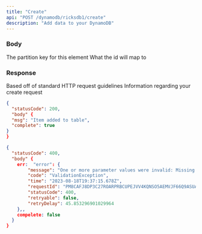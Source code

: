 ```yaml
---
title: "Create"
api: "POST /dynamodb/ricksdb1/create"
description: "Add data to your DynamoDB"
---
```


### Body

<ParamField body="id" type="string" required>
  The partition key for this element
</ParamField>

<ParamField body="name" type="string" required>
  What the id will map to
</ParamField>

### Response

<ResponseField name="statusCode" type="number">
  Based off of standard HTTP request guidelines
</ResponseField>

<ResponseField name="body" type="object">
    Information regarding your create request
</ResponseField>

<ResponseExample>

```json Success Response
{
  "statusCode": 200,
  "body" {
  "msg": "Item added to table",
  "complete": true
}
}
```

```json Error Response
{
  "statusCode": 400,
  "body" {
    err:  "error": {
        "message": "One or more parameter values were invalid: Missing the key id in the item",
        "code": "ValidationException",
        "time": "2023-08-18T19:37:15.678Z",
        "requestId": "PM8CAFJ8DP3C27ROARPRBCUPEJVV4KQNSO5AEMVJF66Q9ASUAAJG",
        "statusCode": 400,
        "retryable": false,
        "retryDelay": 45.853296901029964
    },,
    compelete: false
  }
}
```

</ResponseExample>
